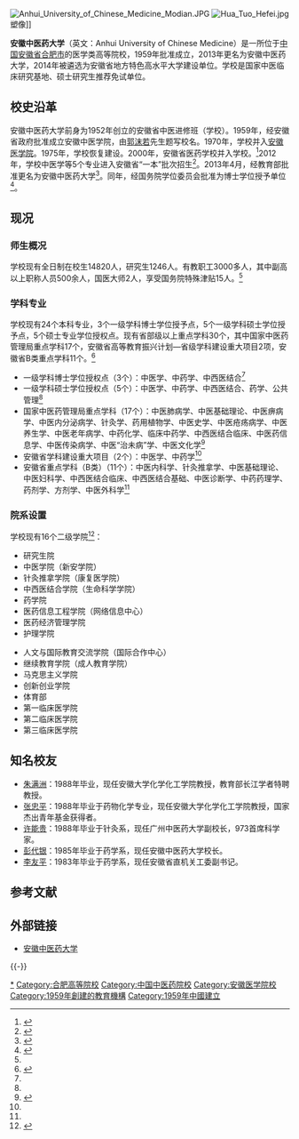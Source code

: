 {{Infobox university
|name              = 安徽中医药大学
|EnglishName       = Anhui University of Chinese Medicine
|native_name       = 
|image             = 
|caption           = 
|latin_name        = 
|motto             = 至精至诚 惟是惟新
|zhmotto           = 
|established       = 1959年
|closed            = 
|re-established    = 
|anniversary       = 
|type              = [[公立大学|公立大学]]
|religious         = 
|endowment         = 
|officer_in_charge = 
|chairman_label    = 
|chairman          = 
|secretary         = [[王先俊|王先俊]]
|chancellor        = 
|president         = [[彭代银|彭代银]]
|vice-president    = [[李泽庚|李泽庚]]、[[曹玉|曹玉]]、[[戴敏_(药学家)|戴敏]]
|superintendent    = 
|provost           = 
|vice_chancellor   = 
|principal         = 
|dean              = 
|director          = 
|head_label        = 党委副书记
|head              = [[张永群|张永群]]
|faculty           = 
|staff             = 3000多人
|students          = 14820人
|undergrad         = 
|postgrad          = 1246人
|doctoral          = 
|国防生            = 
|other             = 
|address           = {{PRC}}[[安徽省|安徽省]][[合肥市|合肥市]]<br/>[[瑶海区|瑶海区]]前江路1号（少荃湖校区）<br/>[[蜀山区|蜀山区]]梅山路103号（东校区）<br/>蜀山区史河路45号(西校区)
|country           = 
|state             = 
|province          = 
|city              = 
|color             = 
|campus            = 
|area              = 1171亩
|covered_area      = 
|former_names      = 安徽中医学院
|free_label        = 
|free              = 
|colors            = 
|nickname          = 
|mascot            = 
|magazine          = 
|athlete           = 
|conference        = 
|books             = 
|legal_person      = 
|affiliations      = [[File:National_Emblem_of_the_People's_Republic_of_China.svg|18px]][[中华人民共和国|中华人民共和国]][[安徽省人民政府|安徽省人民政府]]
|zip               = 230012（少荃湖校区）<br />230031（梅山路校区）<br />230031（史河路校区）
|telephone         = {{Tel|86|551|68129004}}
|fax               = 
|website           = http://www.ahtcm.edu.cn/
|logo              = 
|Logo=[[File:AUCM_Logo_in_2013.jpg|275px]]|footnotes         = 
}}
[[File:Anhui_University_of_Chinese_Medicine_Modian.JPG|right]]
[[File:Hua_Tuo_Hefei.jpg|right]]塑像]]

'''安徽中医药大学'''（英文：Anhui University of Chinese Medicine）是一所位于[[中国|中国]][[安徽省|安徽省]][[合肥市|合肥市]]的医学类高等院校，1959年批准成立，2013年更名为安徽中医药大学，2014年被遴选为安徽省地方特色高水平大学建设单位。学校是国家中医临床研究基地、硕士研究生推荐免试单位。

== 校史沿革 ==
安徽中医药大学前身为1952年创立的安徽省中医进修班（学校）。1959年，经安徽省政府批准成立安徽中医学院，由[[郭沫若|郭沫若]]先生题写校名。1970年，学校并入[[安徽医学院|安徽医学院]]。1975年，学校恢复建设。2000年，安徽省医药学校并入学校。<ref name=jj>{{cite web|url=http://www.ahtcm.edu.cn/1251/list.htm|title=学校简介|publisher=安徽中医药大学|accessdate=2018-07-10|archive-date=2020-08-08|archive-url=https://web.archive.org/web/20200808202143/http://www.ahtcm.edu.cn/1251/list.htm|dead-url=yes}}</ref>2012年，学校中医学等5个专业进入安徽省“一本”批次招生<ref>{{cite news|url=http://gaokao.eol.cn/ah_kx_9748/20120428/t20120428_771076.shtml|title=安徽中医学院进入省“一本”批次招生院校|date=2012-04-28|work=安徽商报|publisher=中国教育在线|accessdate=2018-07-10|archive-date=2019-05-20|archive-url=https://web.archive.org/web/20190520191954/http://gaokao.eol.cn/ah_kx_9748/20120428/t20120428_771076.shtml|dead-url=no}}</ref>。2013年4月，经教育部批准更名为安徽中医药大学<ref>{{cite news|url=http://old.moe.gov.cn//publicfiles/business/htmlfiles/moe/s181/201305/151920.html|title=教育部关于同意安徽中医学院更名为安徽中医药大学的函|date=2013-04-12|publisher=中华人民共和国教育部|accessdate=2018-07-10|archive-date=2018-07-10|archive-url=https://web.archive.org/web/20180710163537/http://old.moe.gov.cn//publicfiles/business/htmlfiles/moe/s181/201305/151920.html|dead-url=no}}</ref>。同年，经国务院学位委员会批准为博士学位授予单位<ref>{{cite news|url=http://ah.sina.com.cn/news/hefei/2013-08-07/153863498.html|title=安徽中医药大学首获博士学位授权资格|date=2013-08-07|work=安徽网|publisher=新浪网|accessdate=2018-07-10|archive-date=2019-05-20|archive-url=https://web.archive.org/web/20190520043845/http://ah.sina.com.cn/news/hefei/2013-08-07/153863498.html|dead-url=no}}</ref>。
    
== 现况 ==
=== 师生概况 ===
学校现有全日制在校生14820人，研究生1246人。有教职工3000多人，其中副高以上职称人员500余人，国医大师2人，享受国务院特殊津贴15人。<ref name=jj/>

=== 学科专业 ===
学校现有24个本科专业，3个一级学科博士学位授予点，5个一级学科硕士学位授予点，5个硕士专业学位授权点。现有省部级以上重点学科30个，其中国家中医药管理局重点学科17个，安徽省高等教育振兴计划—省级学科建设重大项目2项，安徽省B类重点学科11个。<ref name=xk>{{cite web|url=http://fzghc.ahtcm.edu.cn/2018/0117/c1985a53236/page.htm|title=学科建设概况|publisher=安徽中医药大学|accessdate=2018-07-10}}{{Dead link}}</ref>
* 一级学科博士学位授权点（3个）：中医学、中药学、中西医结合<ref name=xk/>
* 一级学科硕士学位授权点（5个）：中医学、中药学、中西医结合、药学、公共管理<ref name=xk/>
* 国家中医药管理局重点学科（17个）：中医肺病学、中医基础理论、中医痹病学、中医内分泌病学、针灸学、药用植物学、中医史学、中医疮疡病学、中医养生学、中医老年病学、中药化学、临床中药学、中西医结合临床、中医药信息学、中医传染病学、中医“治未病”学、中医文化学<ref name=zdxk>{{cite web|url=http://fzghc.ahtcm.edu.cn/2018/0117/c1985a53235/page.htm|title=安徽中医药大学省（部）级重点学科一览表|publisher=安徽中医药大学|accessdate=2018-07-10}}{{Dead link}}</ref>
* 安徽省学科建设重大项目（2个）：中医学、中药学<ref name=zdxk/>
* 安徽省重点学科（B类）（11个）：中医内科学、针灸推拿学、中医基础理论、中医妇科学、中西医结合临床、中西医结合基础、中医诊断学、中药药理学、药剂学、方剂学、中医外科学<ref name=zdxk/>

=== 院系设置 ===
学校现有16个二级学院<ref>{{cite web|url=http://www.ahtcm.edu.cn/1257/list.htm|title=院系设置|publisher=安徽中医药大学|accessdate=2018-07-10|archive-date=2020-08-08|archive-url=https://web.archive.org/web/20200808202208/http://www.ahtcm.edu.cn/1257/list.htm|dead-url=yes}}</ref>：
{{col-begin}}
{{col-2}}
* 研究生院
* 中医学院（新安学院）
* 针灸推拿学院（康复医学院）
* 中西医结合学院（生命科学学院）
* 药学院
* 医药信息工程学院（网络信息中心）
* 医药经济管理学院
* 护理学院
{{col-2}}
* 人文与国际教育交流学院（国际合作中心）
* 继续教育学院（成人教育学院）
* 马克思主义学院
* 创新创业学院
* 体育部
* 第一临床医学院
* 第二临床医学院
* 第三临床医学院
{{col-end}}

== 知名校友 ==
* [[朱满洲|朱满洲]]：1988年毕业，现任安徽大学化学化工学院教授，教育部长江学者特聘教授。
* [[张忠平|张忠平]]：1988年毕业于药物化学专业，现任安徽大学化学化工学院教授，国家杰出青年基金获得者。
* [[许能贵|许能贵]]：1988年毕业于针灸系，现任广州中医药大学副校长，973首席科学家。
* [[彭代银|彭代银]]：1985年毕业于药学系，现任安徽中医药大学校长。
* [[李友平|李友平]]：1983年毕业于药学系，现任安徽省直机关工委副书记。

== 参考文献 ==
{{Reflist}}

== 外部链接 ==
* [http://www.ahtcm.edu.cn/ 安徽中医药大学] {{Wayback|url=http://www.ahtcm.edu.cn/ |date=20090204185802 }}

{{-}}
{{中国中医药高等院校}}
{{安徽高等院校|nocat}}
[[Category:安徽中医药大学|*]]
[[Category:合肥高等院校|Category:合肥高等院校]]
[[Category:中国中医药院校|Category:中国中医药院校]]
[[Category:安徽医学院校|Category:安徽医学院校]]
[[Category:1959年創建的教育機構|Category:1959年創建的教育機構]]
[[Category:1959年中國建立|Category:1959年中國建立]]